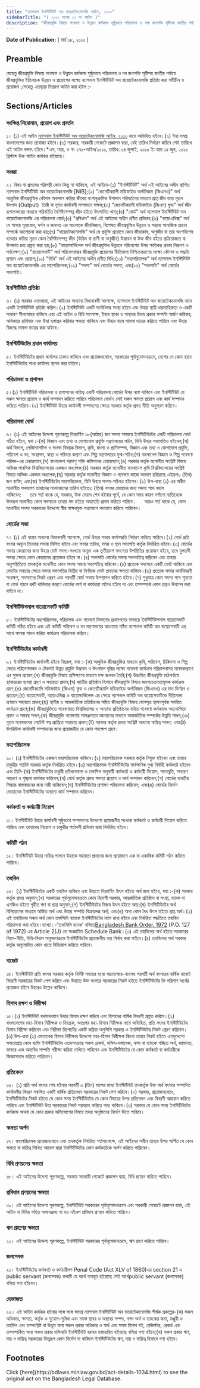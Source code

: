 ```yaml
---
title: "ন্যাশনাল ইনস্টিটিউট অব বায়োটেকনোলজি আইন, ২০১০"
sidebarTitle: "( ২০১০ সনের ১০ নং আইন )"
description: "জীবপ্রযুক্তি বিষয়ে গবেষণা ও উন্নয়ন কর্মকান্ড সুষ্ঠুভাবে পরিচালনা ও দক্ষ জনশক্তি সৃষ্টিসহ জাতীয় পর্যায়ে জীবপ্রযুক্তির ইতিবাচক উন্নয়ন ও প্রয়োগের লক্ষ্যে ন্যাশনাল ইনস্টিটিউট অব বায়োটেকনোলজি প্রতিষ্ঠার বিধানকল্পে প্রণীত আইন।"
---
```


**Date of Publication:** [ মার্চ ১৮, ২০১০ ]

## Preamble

যেহেতু জীবপ্রযুক্তি বিষয়ে গবেষণা ও উন্নয়ন কর্মকান্ড সুষ্ঠুভাবে পরিচালনা ও দৰ জনশক্তি সৃষ্টিসহ জাতীয় পর্যায়ে জীবপ্রযুক্তির ইতিবাচক উন্নয়ন ও প্রয়োগের লক্ষ্যে ন্যাশনাল ইনস্টিটিউট অব বায়োটেকনোলজি প্রতিষ্ঠা করা সমীচীন ও প্রয়োজন ;সেহেতু এতদ্দ্বারা নিম্নরূপ আইন করা হইল :-

## Sections/Articles

### সংক্ষিপ্ত শিরোনাম, প্রয়োগ এবং প্রবর্তন

১। (১) এই আইন [ন্যাশনাল ইনস্টিটিউট অব বায়োটেকনোলজি আইন, ২০১০](/act-1034.html "ন্যাশনাল ইনস্টিটিউট অব বায়োটেকনোলজি আইন, ২০১০") নামে অভিহিত হইবে।(২) ইহা সমগ্র বাংলাদেশের জন্য প্রযোজ্য হইবে।(৩) সরকার, সরকারী গেজেটে প্রজ্ঞাপন দ্বারা, যেই তারিখ নির্ধারণ করিবে সেই তারিখে এই আইন বলবৎ হইবে।\*এস, আর, ও নং ২৭১-আইন/২০১০, তারিখ: ০৪ জুলাই, ২০১০ ইং দ্বারা ১৫ জুন, ২০১০ খ্রিস্টাব্দ উক্ত আইন কার্যকর হইয়াছে।

### সংজ্ঞা

২। বিষয় বা প্রসঙ্গের পরিপন্থী কোন কিছু না থাকিলে, এই আইনে-(১) "ইনস্টিটিউট" অর্থ এই আইনের অধীন স্থাপিত ন্যাশনাল ইনস্টিটিউট অব বায়োটেকনোলজি [NIB];(২) "জেনেটিক্যালী মডিফাইড অর্গানিজম (জিএমও)" অর্থ আধুনিক জীবপ্রযুক্তির কৌশল অবলম্বন করিয়া জীবের বংশানুক্রমিক উপাদান পরিবর্তনের মাধ্যমে প্রাপ্ত জীব যাহা নূতন উৎপাদ (Output)  তৈরী বা নূতন কার্যাবলী সম্পাদনে সক্ষম;(৩) "জেনেটিক্যালী মডিফাইড (জিএম) ফুড" অর্থ জীন রূপানত্দরের মাধ্যমে পরিবর্তিত বৈশিষ্ট্যসম্পন্ন জীব হইতে উৎপাদিত খাদ্য;(৪) "বোর্ড" অর্থ ন্যাশনাল ইনস্টিটিউট অব বায়োটেকনোলজি এর পরিচালনা বোর্ড;(৫) "প্রবিধান" অর্থ এই আইনের অধীন প্রণীত প্রবিধান;(৬) "বায়োএথিক্স" অর্থ যে শাখায় মূল্যবোধ, দর্শন ও জনমত এর আলোকে জীববিজ্ঞান, বিশেষত জীবপ্রযুক্তির উন্নয়ন ও সম্ভাব্য সামাজিক প্রভাব সম্পর্কে আলোচনা করা হয়;(৭) "বায়োটেকনোলজি" অর্থ যে প্রযুক্তি প্রয়োগে কোন জীবকোষ, অণুজীব বা তার অংশবিশেষ ব্যবহার করিয়া নূতন কোন বৈশিষ্ট্যসম্পন্ন জীব (উদ্ভিদ বা প্রাণী বা অণুজীব) উদ্ভাবন বা উক্ত জীব হইতে প্রক্রিয়াজাত বা উপজাত দ্রব্য প্রস্তুত করা হয়;(৮) "বায়োসার্ভিলেন্স অর্থ জীবপ্রযুক্তির উন্নয়নে পরিবেশের উপর ক্ষতিকর প্রভাব নিরূপণ ও পর্যবেক্ষণ;(৯) "বায়োসেফটি" অর্থ পরিবেশবান্ধব জীবপ্রযুক্তি প্রয়োগের নীতিমালা নিশ্চিতকরণের লক্ষ্যে কৌশল ও পদ্ধতি প্রণয়ন এবং প্রয়োগ;(১০) "বিধি" অর্থ এই আইনের অধীন প্রণীত বিধি;(১১) "মহাপরিচালক" অর্থ ন্যাশনাল ইনস্টিটিউট অব বায়োটেকনোলজি এর মহাপরিচালক;(১২) "সদস্য" অর্থ বোর্ডের সদস্য; এবং(১৩) "সভাপতি" অর্থ বোর্ডের সভাপতি।

### ইনস্টিটিউট প্রতিষ্ঠা

৩। (১) সরকার এতদদ্বারা, এই আইনের অন্যান্য বিধানাবলী সাপেক্ষে, ন্যাশনাল ইনস্টিটিউট অব বায়োটেকনোলজি নামে একটি ইনস্টিটিউট প্রতিষ্ঠা করিল।(২) ইনস্টিটিউট একটি সংবিধিবদ্ধ সংস্থা হইবে এবং উহার স্থায়ী ধারাবাহিকতা ও একটি সাধারণ সীলমোহর থাকিবে এবং এই আইন ও বিধি সাপেক্ষে, ইহার স্থাবর ও অস্থাবর উভয় প্রকার সম্পত্তি অর্জন করিবার, অধিকারে রাখিবার এবং উহা হস্তান্তর করিবার ক্ষমতা থাকিবে এবং উহার নামে মামলা দায়ের করিতে পারিবে এবং উহার বিরুদ্ধে মামলা দায়ের করা যাইবে।

### ইনস্টিটিউটের প্রধান কার্যালয়

৪। ইনস্টিটিউটের প্রধান কার্যালয় ঢাকায় থাকিবে এবং প্রয়োজনবোধে, সরকারের পূর্বানুমোদনক্রমে, দেশের যে কোন স্থানে ইনস্টিটিউটের শাখা কার্যালয় স্থাপন করা যাইবে।

### পরিচালনা ও প্রশাসন

৫।(১) ইনস্টিটিউট পরিচালনা ও প্রশাসনের দায়িত্ব একটি পরিচালনা বোর্ডের উপর ন্যস্ত থাকিবে এবং ইনস্টিটিউট যে সকল ক্ষমতা প্রয়োগ ও কার্য সম্পাদন করিতে পারিবে পরিচালনা বোর্ডও সেই সকল ক্ষমতা প্রয়োগ এবং কার্য সম্পাদন করিতে পারিবে।(২) ইনস্টিটিউট উহার কার্যাবলী সম্পাদনের ক্ষেত্রে সরকার কর্তৃক প্রদত্ত নীতি অনুসরণ করিবে।

### পরিচালনা বোর্ড

৬। (১) এই আইনের উদ্দেশ্য পূরণকল্পে নিম্নবর্ণিত ১৮(আঠার) জন সদস্য সমন্বয়ে ইনস্টিটিউটের একটি পরিচালনা বোর্ড গঠিত হইবে, যথা :-(ক) বিজ্ঞান এবং তথ্য ও যোগাযোগ প্রযুক্তি মন্ত্রণালয়ের সচিব, যিনি উহার সভাপতিও হইবেন;(খ) অর্থ বিভাগ, লেজিসলেটিভ ও সংসদ বিষয়ক বিভাগ, কৃষি, মৎস্য ও প্রাণিসম্পদ, বিজ্ঞান এবং তথ্য ও যোগাযোগ প্রযুক্তি, পরিবেশ ও বন, সংস্থাপন, স্বাস্থ্য ও পরিবার কল্যাণ এবং শিল্প মন্ত্রণালয়ের যুগ্ম-সচিব;(গ) বাংলাদেশ বিজ্ঞান ও শিল্প গবেষণা পরিষদ-এর চেয়ারম্যান;(ঘ) বাংলাদেশ পরমাণু শক্তি কমিশনের চেয়ারম্যান;(ঙ) সরকার কর্তৃক মনোনীত সংশ্লিষ্ট বিষয়ে অভিজ্ঞ পাবলিক বিশ্ববিদ্যালয়ের একজন অধ্যাপক;(চ) সরকার কর্তৃক মনোনীত বাংলাদেশ কৃষি বিশ্ববিদ্যালয়ের সংশ্লিষ্ট বিষয়ে অভিজ্ঞ একজন অধ্যাপক;(ছ) সরকার কর্তৃক মনোনীত বিজ্ঞান ও গবেষণা কাজে অবদান রহিয়াছে এইরূপ৩ (তিন) জন ব্যক্তি; এবং(জ) ইনস্টিটিউটের মহাপরিচালক, যিনি উহার সদস্য-সচিবও হইবেন।(২) উপ-ধারা (১) এর অধীন মনোনীত সদস্যগণ তাহাদের মনোনয়নের তারিখ হইতে৩ (তিন) বৎসর মেয়াদের জন্য সদস্য পদে বহাল থাকিবেন:      তবে শর্ত থাকে যে, সরকার, উক্ত মেয়াদ শেষ হইবার পূর্বে, যে কোন সময় কারণ দর্শানো ব্যতিরেকে উক্তরূপ মনোনীত কোন সদস্যকে তাহার পদ হইতে অব্যাহতি প্রদান করিতে পারিবে :      আরও শর্ত থাকে যে, কোন মনোনীত সদস্য সরকারের উদ্দেশ্যে স্বীয় স্বাক্ষরযুক্ত পত্রযোগে পদত্যাগ করিতে পারিবেন।

### বোর্ডের সভা

৭। (১) এই ধারার অন্যান্য বিধানাবলী সাপেক্ষে, বোর্ড উহার সভার কার্যপদ্ধতি নির্ধারণ করিতে পারিবে।(২) বোর্ড প্রতি বৎসর অন্যূন তিনবার সভায় মিলিত হইবে এবং সভার তারিখ, সময় ও স্থান সভাপতি কর্তৃক নির্ধারিত হইবে।(৩) বোর্ডের সভার কোরামের জন্য উহার মোট সদস্য-সংখ্যার অন্যূন এক তৃতীয়াংশ সদস্যের উপস্থিতির প্রয়োজন হইবে, তবে মুলতবী সভার ক্ষেত্রে কোন কোরামের প্রয়োজন হইবে না।(৪) সভাপতি বোর্ডের সভায় সভাপতিত্ব করিবেন এবং তাহার অনুপস্থিতিতে তদকর্তৃক মনোনীত কোন সদস্য সভায় সভাপতিত্ব করিবেন।(৫) প্রত্যেক সদস্যের একটি ভোট থাকিবে এবং ভোটের সমতার ক্ষেত্রে সভার সভাপতির দ্বিতীয় বা নির্ণায়ক ভোট প্রদানের ক্ষমতা থাকিবে।(৬) প্রত্যেক সভার কার্যবিবরণী সংরক্ষণ, সদস্যদের নিকট প্রেরণ এবং পরবর্তী বোর্ড সভায় উপস্থাপন করিতে হইবে।(৭) শুধুমাত্র কোন সদস্য পদে শূন্যতা বা বোর্ড গঠনে ত্রুটি থাকিবার কারণে বোর্ডের কার্য বা কার্যধারা অবৈধ হইবে না এবং তদ্সম্পর্কে কোন প্রশ্নও উত্থাপন করা যাইবে না।

### ইনস্টিটিউশনাল বায়োসেফটি কমিটি

৮। ইনস্টিটিউটের মহাপরিচালক, পরিচালক এবং গবেষণা বিভাগের প্রধানগণের সমন্বয়ে ইনস্টিটিউশনাল বায়োসেফটি কমিটি গঠিত হইবে এবং এই কমিটি পরিবেশ ও বন মন্ত্রণালয়ের আওতায় গঠিত ন্যাশনাল কমিটি অব বায়োসেফটি এর সাথে সমন্বয় সাধন করিয়া কার্যক্রম পরিচালনা করিবে।

### ইনস্টিটিউটের কার্যাবলী

৯। ইনস্টিটিউটের কার্যাবলী হইবে নিম্নরূপ, যথা :-(ক) আধুনিক জীবপ্রযুক্তির মাধ্যমে কৃষি, পরিবেশ, চিকিৎসা ও শিল্প ক্ষেত্রে পরিবেশবান্ধব ও টেকসই উন্নত প্রযুক্তি উদ্ভাবন ও উৎপাদন বৃদ্ধির লক্ষ্যে গবেষণা কার্যক্রম পরিচালনাসহ মানবকল্যাণে এর সুফল প্রয়োগ;(খ) জীবপ্রযুক্তি বিষয়ে প্রশিক্ষণের মাধ্যমে দক্ষ জনবল তৈরি;(গ) উদ্ভাবিত জীবপ্রযুক্তি মাঠপর্যায়ে স্থানান্তরের ব্যবস্থা গ্রহণ ও সহায়তা প্রদান;(ঘ) জাতীয় প্রতিষ্ঠান হিসাবে জীবপ্রযুক্তি বিষয়ে জনসচেতনতামূলক কার্যক্রম গ্রহণ;(ঙ) জেনেটিক্যালি মডিফাইড (জিএম) ফুড ও জেনেটিক্যালি মডিফাইড অর্গানিজম (জিএমও) এর মান নির্ণয়ন ও প্রত্যয়ন;(চ) বায়োসেফটি, বায়োএথিক্স ও বায়োসার্ভিলেন্স এর ক্ষেত্রে ন্যাশনাল কমিটি অব বায়োসেফটিকে নীতিমালা প্রণয়নে সহায়তা প্রদান;(ছ) স্থানীয় ও আন্তর্জাতিক প্রতিষ্ঠানের সহিত জীবপ্রযুক্তি বিষয়ে যোগসূত্র স্থাপনপূর্বক সমন্বিত কার্যক্রম গ্রহণ;(জ) জীবপ্রযুক্তিতে গবেষণারত বিশ্ববিদ্যালয় ও অন্যান্য প্রতিষ্ঠানের সহিত গবেষণা কর্মকান্ডে সহযোগিতা প্রদান ও সমন্বয় সাধন;(ঝ) জীবপ্রযুক্তি গবেষণায় সামঞ্জস্যতা আনয়নের মাধ্যমে আন্তর্জাতিক সম্পর্কের উন্নতি সাধন;(ঞ) নূতন গবেষকদের পেটেন্ট স্বত্ব প্রাপ্তিতে সহায়তা প্রদান;(ট) সরকার কর্তৃক প্রদত্ত সংশ্লিষ্ট অন্যান্য দায়িত্ব পালন; এবং(ঠ) উপরিউক্ত কার্যাবলী সম্পাদনের জন্য প্রয়োজনীয় যে কোন পদক্ষেপ গ্রহণ।

### মহাপরিচালক

১০। (১) ইনস্টিটিউটের একজন মহাপরিচালক থাকিবে।(২) মহাপরিচালক সরকার কর্তৃক নিযুক্ত হইবেন এবং তাহার চাকুরীর শর্তাদি সরকার কর্তৃক নির্ধারিত হইবে।(৩) মহাপরিচালক ইনস্টিটিউটের সার্বক্ষণিক মুখ্য নির্বাহী কর্মকর্তা হইবেন এবং তিনি-(ক) ইনস্টিটিউটের চাকুরী প্রবিধানমালা ও তফসিল অনুযায়ী কর্মকর্তা ও কর্মচারী নিয়োগ, পদোন্নতি, সাধারণ আচরণ ও শৃঙ্খলা কার্যকর করিবেন;(খ) বোর্ড কর্তৃক প্রদত্ত ক্ষমতা প্রয়োগ ও কার্য সম্পাদন করিবেন;(গ) বোর্ডের যাবতীয় সিদ্ধান্ত বাস্তবায়নের জন্য দায়ী থাকিবেন;(ঘ) ইনস্টিটিউটের প্রশাসন পরিচালনা করিবেন; এবং(ঙ) বোর্ডের নির্দেশ মোতাবেক ইনস্টিটিউটের অন্যান্য কার্য সম্পাদন করিবেন।

### কর্মকর্তা ও কর্মচারী নিয়োগ

১১। ইনস্টিটিউট উহার কার্যাবলী সুষ্ঠুভাবে সম্পাদনের উদ্দেশ্যে প্রয়োজনীয় সংখ্যক কর্মকর্তা ও কর্মচারী নিয়োগ করিতে পারিবে এবং তাহাদের নিয়োগ ও চাকুরীর শর্তাবলী প্রবিধান দ্বারা নির্ধারিত হইবে।

### কমিটি গঠন

১২। ইনস্টিটিউট উহার দায়িত্ব পালনে উহাকে সহায়তা প্রদানের জন্য প্রয়োজনে এক বা একাধিক কমিটি গঠন করিতে পারিবে।

### তহবিল

১৩। (১) ইনস্টিটিউটের একটি তহবিল থাকিবে এবং উহাতে নিম্নবর্ণিত উৎস হইতে অর্থ জমা হইবে, যথা :-(ক) সরকার কর্তৃক প্রদত্ত অনুদান;(খ) সরকারের পূর্বানুমোদনক্রমে কোন বিদেশী সরকার, আন্তর্জাতিক প্রতিষ্ঠান বা সংস্থা, ব্যাংক বা এনজিও হইতে গৃহীত ঋণ বা প্রাপ্ত অনুদান;(গ) ইনস্টিটিউটের নিজস্ব উৎস হইতে আয়;(ঘ) ইনস্টিটিউটের অর্থ বিনিয়োগের মাধ্যমে অর্জিত অর্থ এবং উহার সম্পত্তি বিক্রয়লব্ধ অর্থ; এবং(ঙ) অন্য কোন বৈধ উৎস হইতে প্রাপ্ত অর্থ।(২) এই তহবিলের সকল অর্থ কোন তফসিলি ব্যাংকে ইনস্টিটিউটের নামে রাখা হইবে এবং নির্ধারিত পদ্ধতিতে তহবিল পরিচালনা করা হইবে।ব্যাখ্যা।-'তফসিলি ব্যাংক' বলিতে[Bangladesh Bank Order, 1972](/act-415.html "Bangladesh Bank Order, 1972 ") (P.O. 127 of 1972) এর Article 2(J) তে সংজ্ঞায়িত Schedule Bank।(৩) এই তহবিলের অর্থ হইতে সরকারের নিয়ম-নীতি, বিধি-বিধান অনুসরণক্রমে ইনস্টিটিউটের প্রয়োজনীয় ব্যয় নির্বাহ করা যাইবে।(৪) তহবিলের অর্থ সরকার কর্তৃক অনুমোদিত কোন খাতে বিনিয়োগ করিতে পারিবে।

### বাজেট

১৪। ইনস্টিটিউট প্রতি বৎসর সরকার কর্তৃক নির্দিষ্ট সময়ের মধ্যে সম্ভাব্যআয়-ব্যয়সহ পরবর্তী অর্থ বৎসরের বার্ষিক বাজেট বিবরণী সরকারের নিকট পেশ করিবে এবং উহাতে উক্ত বৎসরে সরকারের নিকট হইতে ইনস্টিটিউটের কি পরিমাণ অর্থের প্রয়োজন হইবে উহারও উল্লেখ থাকিবে।

### হিসাব রক্ষণ ও নিরীক্ষা

১৫।(১) ইনস্টিটিউট যথাযথভাবে উহার হিসাব রক্ষণ করিবে এবং হিসাবের বার্ষিক বিবরণী প্রস্তুত করিবে।(২) বাংলাদেশের মহা-হিসাব নিরীক্ষক ও নিয়ন্ত্রক, অতঃপর মহা-হিসাব নিরীক্ষক নামে অভিহিত, প্রতি বৎসর ইনস্টিটিউটের হিসাব নিরীক্ষা করিবেন এবং নিরীক্ষা রিপোর্টের একটি করিয়া অনুলিপি সরকার ও ইনস্টিটিউটের নিকট প্রেরণ করিবেন।(৩) উপ-ধারা (২) মোতাবেক হিসাব নিরীক্ষার উদ্দেশ্যে মহা-হিসাব নিরীক্ষক কিংবা তাহার নিকট হইতে এতদুদ্দেশ্যে ক্ষমতাপ্রাপ্ত কোন ব্যক্তি ইনস্টিটিউটের এতদসংক্রান্ত সকল রেকর্ড, দলিল-দস্তাবেজ, নগদ বা ব্যাংকে গচ্ছিত অর্থ, জামানত, ভান্ডার এবং অন্যবিধ সম্পত্তি পরীক্ষা করিয়া দেখিতে পারিবেন এবং ইনস্টিটিউটের যে কোন কর্মকর্তা বা কর্মচারীকে জিজ্ঞাসাবাদ করিতে পারিবেন।

### প্রতিবেদন

১৬। (১) প্রতি অর্থ বৎসর শেষ হইবার পরবর্তী ৩ (তিন) মাসের মধ্যে ইনস্টিটিউট তদকর্তৃক উক্ত অর্থ বৎসরে সম্পাদিত কার্যাবলীর বিবরণ সম্বলিত একটি বার্ষিক প্রতিবেদন সরকারের নিকট পেশ করিবে।(২) সরকার, প্রয়োজনবোধে, ইনস্টিটিউটের নিকট হইতে যে কোন সময় ইনস্টিটিউটের যে কোন বিষয়ের উপর প্রতিবেদন এবং বিবরণী আহবান করিতে পারিবে এবং ইনস্টিটিউট উহা সরকারের নিকট সরবরাহ করিতে বাধ্য থাকিবে।(৩) সরকার যে কোন সময় ইনস্টিটিউটের কর্মকান্ড অথবা যে কোন প্রকার অভিযোগের বিষয়ে তদন্ত অনুষ্ঠানের নির্দেশ দিতে পারিবে।

### ক্ষমতা অর্পণ

১৭। মহাপরিচালক প্রয়োজনবোধে এবং তদকর্তৃক নির্ধারিত শর্তসাপেক্ষে, এই আইনের অধীন তাহার উপর অর্পিত যে কোন ক্ষমতা বা দায়িত্ব লিখিত আদেশ দ্বারা ইনস্টিটিউটের কোন কর্মকর্তাকে অর্পণ করিতে পারিবেন।

### বিধি প্রণয়নের ক্ষমতা

১৮। এই আইনের উদ্দেশ্য পূরণকল্পে, সরকার সরকারী গেজেটে প্রজ্ঞাপন দ্বারা, বিধি প্রণয়ন করিতে পারিবে।

### প্রবিধান প্রণয়নের ক্ষমতা

১৯। এই আইনের উদ্দেশ্য পূরণকল্পে, ইনস্টিটিউট সরকারের পূর্বানুমোদনক্রমে এবং সরকারী গেজেটে প্রজ্ঞাপন দ্বারা, এই আইন বা বিধির সহিত অসামঞ্জস্য না হয় এইরূপ প্রবিধান প্রণয়ন করিতে পারিবে।

### ঋণ গ্রহণের ক্ষমতা

২০। এই আইনের উদ্দেশ্য পূরণকল্পে, ইনস্টিটিউট সরকারের পূর্বানুমোদনক্রমে, ঋণ গ্রহণ করিতে পারিবে।

### জনসেবক

২১। ইনস্টিটিউটের কর্মকর্তা ও কর্মচারীগণ Penal Code (Act XLV of 1860)এর section 21 এ public servant (জনসেবক) কথাটি যে অর্থে ব্যবহৃত হইয়াছে সেই অর্থেpublic servant (জনসেবক) বলিয়া গণ্য হইবেন।

### হেফাজত

২২। এই আইন কার্যকর হইবার সঙ্গে সঙ্গে সমাপ্ত ন্যাশনাল ইনস্টিটিউট অব বায়োটেকনোলজি শীর্ষক প্রকল্পের-(ক) সকল অধিকার, ক্ষমতা, কর্তৃক ও সুযোগ-সুবিধা এবং সমস্ত স্থাবর ও অস্থাবর সম্পদ, নগদ অর্থ ও ব্যাংকের জমা, মঞ্জুরী ও তহবিল এবং তদ্সংশ্লিষ্ট বা উদ্ভূত অন্য সকল প্রকার অধিকার ও স্বার্থ এবং সমস্ত হিসাব বই, রেজিস্টার, রেকর্ড এবং তদ্সম্পর্কিত অন্য সকল প্রকার দলিলাদি ইনস্টিটিউট বরাবর হস্তান্তরিত হইয়াছে বলিয়া গণ্য হইবে;(খ) সকল প্রকার ঋণ, দায় ও দায়িত্ব সরকারের ভিন্নরূপ কোন নির্দেশ না থাকিলে ইনস্টিটিউটের ঋণ, দায় ও দায়িত্ব হিসাবে গণ্য হইবে।

## Footnotes

<Note>
  Click [here](http://bdlaws.minlaw.gov.bd/act-details-1034.html) to see the original act on the Bangladesh Legal Database.
</Note>
